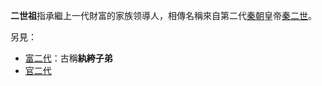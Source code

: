 '''二世祖'''指承繼上一代財富的家族领導人，相傳名稱來自第二代[[秦朝|秦朝]]皇帝[[秦二世|秦二世]]。

另見：
*[[富二代|富二代]]：古稱'''紈絝子弟'''
*[[官二代|官二代]]

{{消歧義}}